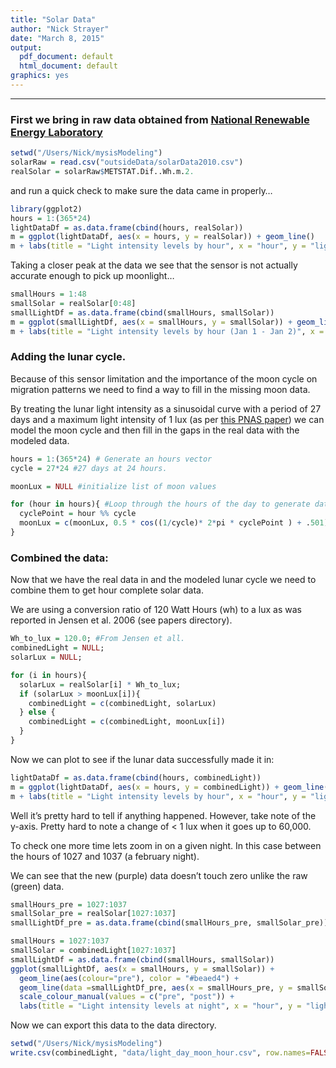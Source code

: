 ```yaml
---
title: "Solar Data"
author: "Nick Strayer"
date: "March 8, 2015"
output:
  pdf_document: default
  html_document: default
graphics: yes
---
```


---

### First we bring in raw data obtained from [National Renewable Energy Laboratory](http://rredc.nrel.gov/solar/old_data/nsrdb/1991-2010/)

```r
setwd("/Users/Nick/mysisModeling")
solarRaw = read.csv("outsideData/solarData2010.csv")
realSolar = solarRaw$METSTAT.Dif..Wh.m.2.
```

and run a quick check to make sure the data came in properly... 

```r
library(ggplot2)
hours = 1:(365*24)
lightDataDf = as.data.frame(cbind(hours, realSolar))
m = ggplot(lightDataDf, aes(x = hours, y = realSolar)) + geom_line() 
m + labs(title = "Light intensity levels by hour", x = "hour", y = "light intensity")
```

Taking a closer peak at the data we see that the sensor is not actually accurate enough to pick up moonlight... 

```r
smallHours = 1:48
smallSolar = realSolar[0:48]
smallLightDf = as.data.frame(cbind(smallHours, smallSolar))
m = ggplot(smallLightDf, aes(x = smallHours, y = smallSolar)) + geom_line() 
m + labs(title = "Light intensity levels by hour (Jan 1 - Jan 2)", x = "hour", y = "light intensity")
```

### Adding the lunar cycle. 

Because of this sensor limitation and the importance of the moon cycle on migration patterns we need to find a way to fill in the missing moon data. 

By treating the lunar light intensity as a sinusoidal curve with a period of 27 days and a maximum light intensity of 1 lux (as per [this PNAS paper](http://www.pnas.org/content/62/4/1018.full.pdf+html)) we can model the moon cycle and then fill in the gaps in the real data with the modeled data. 

```r
hours = 1:(365*24) # Generate an hours vector
cycle = 27*24 #27 days at 24 hours. 

moonLux = NULL #initialize list of moon values

for (hour in hours){ #Loop through the hours of the day to generate data. 
  cyclePoint = hour %% cycle
  moonLux = c(moonLux, 0.5 * cos((1/cycle)* 2*pi * cyclePoint ) + .501)
}
```

### Combined the data: 

Now that we have the real data in and the modeled lunar cycle we need to combine them to get hour complete solar data. 

We are using a conversion ratio of 120 Watt Hours (wh) to a lux as was reported in Jensen et al. 2006 (see papers directory). 

```r
Wh_to_lux = 120.0; #From Jensen et all. 
combinedLight = NULL;
solarLux = NULL;

for (i in hours){
  solarLux = realSolar[i] * Wh_to_lux;
  if (solarLux > moonLux[i]){
    combinedLight = c(combinedLight, solarLux)
  } else {
    combinedLight = c(combinedLight, moonLux[i])
  }
}

```


Now we can plot to see if the lunar data successfully made it in: 

```r
lightDataDf = as.data.frame(cbind(hours, combinedLight))
m = ggplot(lightDataDf, aes(x = hours, y = combinedLight)) + geom_line() 
m + labs(title = "Light intensity levels by hour", x = "hour", y = "light intensity")
```

Well it's pretty hard to tell if anything happened. However, take note of the y-axis. Pretty hard to note a change of < 1 lux when it goes up to 60,000. 

To check one more time lets zoom in on a given night. In this case between the hours of 1027 and 1037 (a february night).

We can see that the new (purple) data doesn't touch zero unlike the raw (green) data. 

```r
smallHours_pre = 1027:1037
smallSolar_pre = realSolar[1027:1037]
smallLightDf_pre = as.data.frame(cbind(smallHours_pre, smallSolar_pre))

smallHours = 1027:1037
smallSolar = combinedLight[1027:1037]
smallLightDf = as.data.frame(cbind(smallHours, smallSolar))
ggplot(smallLightDf, aes(x = smallHours, y = smallSolar)) + 
  geom_line(aes(colour="pre"), color = "#beaed4") + 
  geom_line(data =smallLightDf_pre, aes(x = smallHours_pre, y = smallSolar_pre, colour="post"), color = "#7fc97f" )  +
  scale_colour_manual(values = c("pre", "post")) + 
  labs(title = "Light intensity levels at night", x = "hour", y = "light intensity") 
```

Now we can export this data to the data directory. 

```r
setwd("/Users/Nick/mysisModeling")
write.csv(combinedLight, "data/light_day_moon_hour.csv", row.names=FALSE)
```
